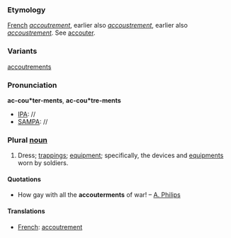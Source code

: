 ===Etymology===
[[French]] ''[[accoutrement]]'', earlier also ''[[accoustrement]]'', earlier also ''[[accoustrement]]''. See [[accouter]].

===Variants===
[[accoutrements]]
===Pronunciation===
'''ac-cou*ter-ments''', '''ac-cou*tre-ments'''
*[[IPA]]: //
*[[SAMPA]]: //
===Plural [[noun]]===
#Dress; [[trappings]]; [[equipment]]; specifically, the devices and [[equipments]] worn by soldiers.

====Quotations====
*How gay with all the '''accouterments''' of war! &ndash; [[A. Philips]]

====Translations====
*[[French]]: [[accoutrement]]